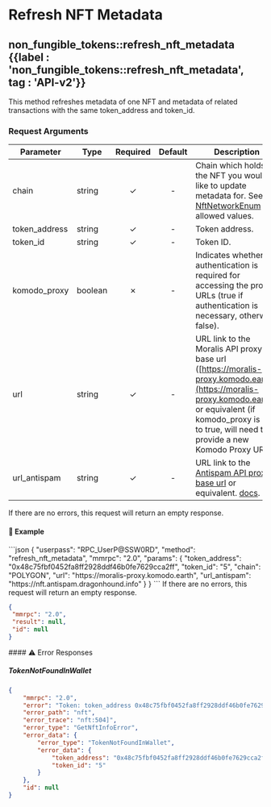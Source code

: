 
# Refresh NFT Metadata

## non\_fungible\_tokens::refresh\_nft\_metadata {{label : 'non_fungible_tokens::refresh_nft_metadata', tag : 'API-v2'}}

This method refreshes metadata of one NFT and metadata of related transactions with the same token\_address and token\_id.

### Request Arguments

| Parameter      | Type    | Required | Default | Description                                                                                                                                                                                                         |
| -------------- | ------- | :------: | :-----: | ------------------------------------------------------------------------------------------------------------------------------------------------------------------------------------------------------------------- |
| chain          | string  |     ✓    |    -    | Chain which holds the NFT you would like to update metadata for. See [NftNetworkEnum](/komodo-defi-framework/api/common_structures/enums/#nft-network-enum) for allowed values.                                     |
| token\_address | string  |     ✓    |    -    | Token address.                                                                                                                                                                                                      |
| token\_id      | string  |     ✓    |    -    | Token ID.                                                                                                                                                                                                           |
| komodo\_proxy  | boolean |     ✗    |    -    | Indicates whether authentication is required for accessing the proxy URLs (true if authentication is necessary, otherwise false).                                                                                   |
| url            | string  |     ✓    |    -    | URL link to the Moralis API proxy base url ([https://moralis-proxy.komodo.earth](https://moralis-proxy.komodo.earth)) or equivalent (if komodo\_proxy is set to true, will need to provide a new Komodo Proxy URL). |
| url\_antispam  | string  |     ✓    |    -    | URL link to the [Antispam API proxy base url](https://nft.antispam.dragonhound.info) or equivalent. [docs](https://nft.antispam.dragonhound.info/docs).                                                             |

<Note>
  If there are no errors, this request will return an empty response.
</Note>

#### 📌 Example

<CodeGroup title="Refresh NFT Metadata" tag="POST" label="refresh_nft_metadata" mm2MethodDecorate="true">
  ```json
  {
    "userpass": "RPC_UserP@SSW0RD",
    "method": "refresh_nft_metadata",
    "mmrpc": "2.0",
    "params": {
      "token_address": "0x48c75fbf0452fa8ff2928ddf46b0fe7629cca2ff",
      "token_id": "5",
      "chain": "POLYGON",
      "url": "https://moralis-proxy.komodo.earth",
      "url_antispam": "https://nft.antispam.dragonhound.info"
    }
  }
  ```
</CodeGroup>

<CollapsibleSection expandedText="Hide Refresh NFT Metadata Response" collapsedText="Show Refresh NFT Metadata Response">
  <Note>
    If there are no errors, this request will return an empty response.
  </Note>

  ```json
  {
   "mmrpc": "2.0",
   "result": null,
   "id": null
  }
  ```
</CollapsibleSection>

<CollapsibleSection expandedText="Hide Refresh NFT Metadata Error Responses" collapsedText="Show Refresh NFT Metadata Error Responses">
  #### ⚠️ Error Responses

  ##### TokenNotFoundInWallet

  ```json
  {
      "mmrpc": "2.0",
      "error": "Token: token_address 0x48c75fbf0452fa8ff2928ddf46b0fe7629cca2ff, token_id 5 was not found in wallet",
      "error_path": "nft",
      "error_trace": "nft:504]",
      "error_type": "GetNftInfoError",
      "error_data": {
          "error_type": "TokenNotFoundInWallet",
          "error_data": {
              "token_address": "0x48c75fbf0452fa8ff2928ddf46b0fe7629cca2ff",
              "token_id": "5"
          }
      },
      "id": null
  }
  ```
</CollapsibleSection>
